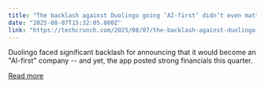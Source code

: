 ```yaml
---
title: "The backlash against Duolingo going ‘AI-first’ didn’t even matter"
date: "2025-08-07T15:32:05.000Z"
link: "https://techcrunch.com/2025/08/07/the-backlash-against-duolingo-going-ai-first-didnt-even-matter/"
---
```


Duolingo faced significant backlash for announcing that it would become an "AI-first" company -- and yet, the app posted strong financials this quarter.

[Read more](https://techcrunch.com/2025/08/07/the-backlash-against-duolingo-going-ai-first-didnt-even-matter/)
